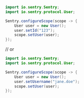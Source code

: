 ```java
import io.sentry.Sentry;
import io.sentry.protocol.User;

Sentry.configureScope(scope -> {
    User user = new User();
    user.setId("123");
    scope.setUser(user);
});
```

// or

```java
import io.sentry.Sentry;
import io.sentry.protocol.User;

Sentry.configureScope(scope -> {
    User user = new User();
    user.setUsername("jane.doe");
    scope.setUser(user);
});
```
